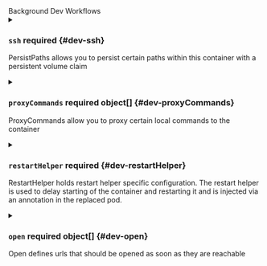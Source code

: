

<div className="group" data-group="workflows_background">
<div className="group-name">Background Dev Workflows</div>


<details className="config-field" data-expandable="true">
<summary>

### `ssh` <span className="config-field-required" data-required="false">required</span> <span className="config-field-type"></span> <span className="config-field-default"></span> <span className="config-field-enum"></span> {#dev-ssh}

PersistPaths allows you to persist certain paths within this container with a persistent volume claim

</summary>

<PartialSshreference />


</details>

<details className="config-field" data-expandable="true">
<summary>

### `proxyCommands` <span className="config-field-required" data-required="false">required</span> <span className="config-field-type">object[]</span> <span className="config-field-default"></span> <span className="config-field-enum"></span> {#dev-proxyCommands}

ProxyCommands allow you to proxy certain local commands to the container

</summary>

<PartialProxyCommandsreference />


</details>

<details className="config-field" data-expandable="true">
<summary>

### `restartHelper` <span className="config-field-required" data-required="false">required</span> <span className="config-field-type"></span> <span className="config-field-default"></span> <span className="config-field-enum"></span> {#dev-restartHelper}

RestartHelper holds restart helper specific configuration. The restart helper is used to delay starting of
the container and restarting it and is injected via an annotation in the replaced pod.

</summary>

<PartialRestartHelperreference />


</details>

<details className="config-field" data-expandable="true">
<summary>

### `open` <span className="config-field-required" data-required="false">required</span> <span className="config-field-type">object[]</span> <span className="config-field-default"></span> <span className="config-field-enum"></span> {#dev-open}

Open defines urls that should be opened as soon as they are reachable

</summary>

<PartialOpenreference />


</details>

</div>